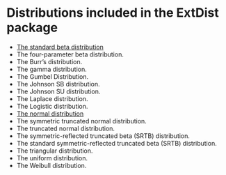 <!--
%\VignetteEngine{knitr::rmarkdown}
%\VignetteIndexEntry{Distributions-Index}
\usepackage{amsmath,amssymb}
-->

Distributions included in the ExtDist package
========================================================
* [The standard beta distribution](Distributions-Beta.html)
* The four-parameter beta distribution.
* The Burr's distribution.
* The gamma distribution.
* The Gumbel Distribution.
* The Johnson SB distribution.
* The Johnson SU distribution.
* The Laplace distribution.
* The Logistic distribution.
* [The normal distribution](Distributions-Normal.html)
* The symmetric truncated normal distribution.
* The truncated normal distribution.
* The symmetric-reflected truncated beta (SRTB) distribution.
* The standard symmetric-reflected truncated beta (SRTB) distribution.
* The triangular distribution.
* The uniform distribution.
* The Weibull  distribution. 



